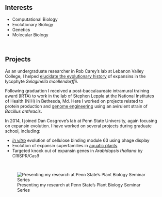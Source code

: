 <br>

## Interests

* Computational Biology
* Evolutionary Biology
* Genetics
* Molecular Biology

<br>

## Projects

As an undergraduate researcher in Rob Carey's lab at Lebanon Valley College, I helped [elucidate the evolutionary history](https://www.ncbi.nlm.nih.gov/pmc/articles/PMC3680112/) of expansins in the lycophyte *Selaginella moellendorffii*. 

Following graduation I received a post-baccalaureate intramural training award (IRTA) to work in the lab of Stephen Leppla at the National Institutes of Health (NIH) in Bethesda, Md. Here I worked on projects related to protein production and [genome engineering](https://journals.plos.org/plosone/article?id=10.1371/journal.pone.0183346) using an avirulent strain of *Bacillus anthracis*.

In 2014, I joined Dan Cosgrove's lab at Penn State University, again focusing on expansin evolution. I have worked on several projects during graduate school, including:

* [*in vitro*](https://febs.onlinelibrary.wiley.com/doi/full/10.1002/1873-3468.13528) evolution of cellulose binding module 63 using phage display
* Evolution of expansin superfamilies in [aquatic plants](https://onlinelibrary.wiley.com/doi/abs/10.1111/tpj.14572)
* Targeted knock out of expansin genes in *Arabidopsis thaliana* by CRISPR/Cas9
 
 <br>

![Presenting my research at Penn State's Plant Biology Seminar Series](img_1543.jpg)


